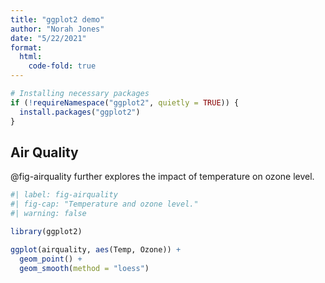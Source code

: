 ```yaml
---
title: "ggplot2 demo"
author: "Norah Jones"
date: "5/22/2021"
format: 
  html:
    code-fold: true
---
```


```r
# Installing necessary packages
if (!requireNamespace("ggplot2", quietly = TRUE)) {
  install.packages("ggplot2")
}
```

## Air Quality

@fig-airquality further explores the impact of temperature on ozone level.

```r
#| label: fig-airquality
#| fig-cap: "Temperature and ozone level."
#| warning: false

library(ggplot2)

ggplot(airquality, aes(Temp, Ozone)) + 
  geom_point() + 
  geom_smooth(method = "loess")
```


